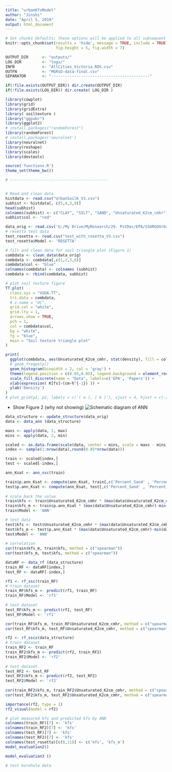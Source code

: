 ```yaml
---
title: "urbanKfsModel"
author: "Jinshi"
date: "April 5, 2019"
output: html_document
---
```


```r
# Set chunks defaults; these options will be applied to all subsequent chunks
knitr::opts_chunk$set(results = 'hide', message = TRUE, include = TRUE, echo = FALSE,
                      fig.height = 5, fig.width = 7)

OUTPUT_DIR		<- "outputs/"
LOG_DIR			<- "logs/"
INFN 			<- "AllCities_Victoria_RDS.csv"
OUTFN 			<- "MGRsD-data-final.csv"
SEPARATOR		<- "-------------------------------------------"

if(!file.exists(OUTPUT_DIR)) dir.create(OUTPUT_DIR)
if(!file.exists(LOG_DIR)) dir.create( LOG_DIR )

library(cowplot)
library(grid)
library(gridExtra)
library( soiltexture )
library("ggpubr")
library(ggplot2)
# install.packages("randomForest")
library(randomForest)
# install.packages('neuralnet')
library(neuralnet)
library(reshape)
library(scales)
library(devtools)

source('functions.R')
theme_set(theme_bw())

# -------------------------------------------


# Read and clean data
histdata <- read.csv("UrbanSoilK_V3.csv")
subhist <- histdata[, c(5,4,3,9)]
head(subhist)
colnames(subhist) <- c("CLAY", "SILT", "SAND", "Unsaturated_K2cm_cmhr")
subhist$col <- "red"

data_orig <- read.csv('G:/My Drive/MyResearch/29. PstDoc/EPA/SSURGOUrban/ANN_Ksat/AllCities_Victoria_RDS.csv')
# resetta test data
test_rosetta <- read.csv("test_with_rosetta_V3.csv")
test_rosetta$Model <- 'ROSETTA'

# filt and clean data for soil triangle plot (Figure 1)
combdata <- clean_data(data_orig)
combdata <- combdata[,c(1,2,3,6)]
combdata$col <- "blue"
colnames(combdata) <- colnames (subhist)
combdata <- rbind(combdata, subhist)
```


```r
# plot soil texture figure
TT.plot(
  class.sys = "USDA.TT",
  tri.data = combdata,
  # z.name = "OC",
  grid.col = "white",
  grid.lty = 1,
  arrows.show = TRUE,
  pch = 1,
  col = combdata$col,
  bg = "white",
  fg = "blue",
  main = "Soil texture triangle plot"
)

```


```r
print(
  ggplot(combdata, aes(Unsaturated_K2cm_cmhr, stat(density), fill = col)) + 
  # geom_freqpoly()
  geom_histogram(binwidth = 2, col = 'gray') + 
  theme(legend.position = c(0.85,0.85), legend.background = element_rect(fill = alpha('white',0.0))) +
  scale_fill_discrete(name = "Data", labels=c('EPA', 'Papers')) +
  xlab(expression( K[fs]~(cm~h^{-1}) )) +
  ylab('Density')
)
# plot_grid(p1, p2, labels = c('( a ), ( b )'), vjust = 4, hjust = c(-2,-2))

```

* Show Figure 2 (why not showing)
![Schematic diagram of ANN](manuscript/Figures/Figure 2.jpg)


```r
data_structure <- update_structure(data_orig)
data <- data_ann (data_structure)

maxs <- apply(data, 2, max) 
mins <- apply(data, 2, min)

scaled <- as.data.frame(scale(data, center = mins, scale = maxs - mins))
index <- sample(1:nrow(data),round(0.85*nrow(data)))

train <- scaled[index,]
test <- scaled[-index,]

ann_Ksat <- ann_ssc(train)

train$p.ann_Ksat <- compute(ann_Ksat, train[,c('Percent_Sand' , 'Percent_Silt' , 'Percent_Clay')])$net.result
test$p.ann_Ksat <- compute(ann_Ksat, test[,c('Percent_Sand' , 'Percent_Silt' , 'Percent_Clay')])$net.result
  
# scale back the value
train$kfs <- train$Unsaturated_K2cm_cmhr * (max(data$Unsaturated_K2cm_cmhr)-min(data$Unsaturated_K2cm_cmhr)) + min(data$Unsaturated_K2cm_cmhr)
train$kfs_m <- train$p.ann_Ksat * (max(data$Unsaturated_K2cm_cmhr)-min(data$Unsaturated_K2cm_cmhr)) + min(data$Unsaturated_K2cm_cmhr)
train$Model <- 'ANN'

# test data 
test$kfs <- test$Unsaturated_K2cm_cmhr * (max(data$Unsaturated_K2cm_cmhr)-min(data$Unsaturated_K2cm_cmhr)) + min(data$Unsaturated_K2cm_cmhr)
test$kfs_m <- test$p.ann_Ksat * (max(data$Unsaturated_K2cm_cmhr)-min(data$Unsaturated_K2cm_cmhr)) + min(data$Unsaturated_K2cm_cmhr)
test$Model <- 'ANN'
  
# correlation
cor(train$kfs_m, train$kfs, method = c("spearman"))
cor(test$kfs_m, test$kfs, method = c("spearman"))

```



```r
dataRF <- data_rf (data_structure)
train_RF <- dataRF[index,]
test_RF <- dataRF[-index,]

rf1 <- rf_ssc(train_RF)
# train dataset
train_RF$kfs_m <- predict(rf1, train_RF)
train_RF$Model <- 'rf1'
  
# test dataset
test_RF$kfs_m <- predict(rf1, test_RF)
test_RF$Model <- 'rf1'

cor(train_RF$kfs_m, train_RF$Unsaturated_K2cm_cmhr, method = c("spearman"))
cor(test_RF$kfs_m, test_RF$Unsaturated_K2cm_cmhr, method = c("spearman"))
```


```r
rf2 <- rf_sscs(data_structure)
# train dataset
train_RF2 <- train_RF
train_RF2$kfs_m <- predict(rf2, train_RF2)
train_RF2$Model <- 'rf2'
  
# test dataset
test_RF2 <- test_RF
test_RF2$kfs_m <- predict(rf2, test_RF2)
test_RF2$Model <- 'rf2'
  
cor(train_RF2$kfs_m, train_RF2$Unsaturated_K2cm_cmhr, method = c("spearman"))
cor(test_RF2$kfs_m, test_RF2$Unsaturated_K2cm_cmhr, method = c("spearman"))
```



```r
importance(rf2, type = 1)
rf2_visual(model = rf2)
```



```r
# plot measured kfs and predicted kfs by ANN
colnames(train_RF)[7] <- 'kfs'
colnames(train_RF2)[7] <- 'kfs'
colnames(test_RF)[7] <- 'kfs'
colnames(test_RF2)[7] <- 'kfs'
colnames(test_rosetta)[c(8,11)] <- c('kfs', 'kfs_m')
model_evaluation2()
```


```r
model_evaluation3 ()

```

```r
# test borehole data

```

